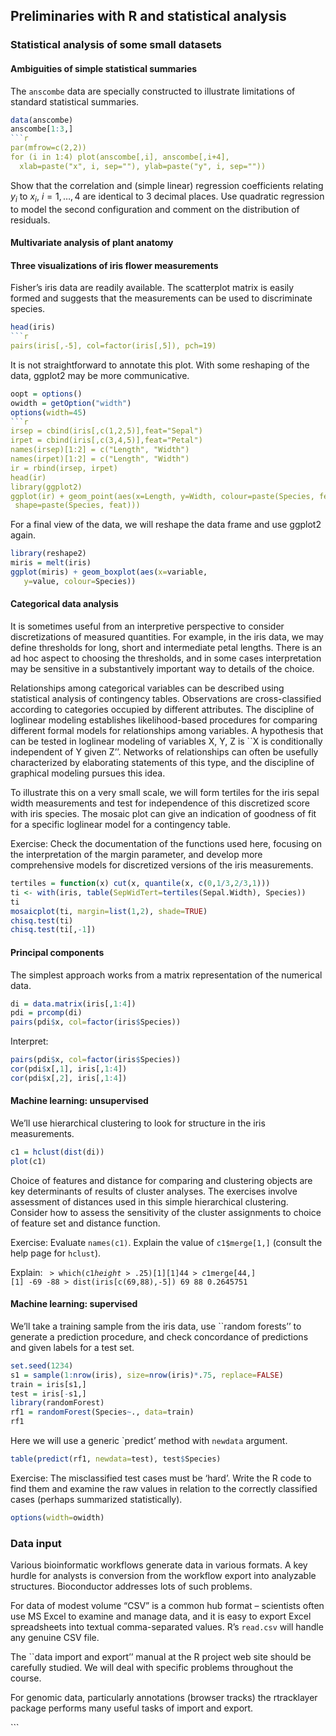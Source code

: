 
<h2>Preliminaries with R and statistical analysis</h2>


<h3>Statistical analysis of some small datasets</h3>

<h4>Ambiguities of simple statistical summaries</h4>

The <code>anscombe</code> data are specially constructed to
illustrate limitations of standard statistical summaries.

```r
data(anscombe)
anscombe[1:3,]
```r
par(mfrow=c(2,2))
for (i in 1:4) plot(anscombe[,i], anscombe[,i+4],
  xlab=paste("x", i, sep=""), ylab=paste("y", i, sep=""))
```

Show that the correlation and (simple linear) regression coefficients relating
$y_i$ to $x_i$, $i = 1, \ldots, 4$ are identical to 3 decimal places.
Use quadratic regression to model the second configuration and
comment on the distribution of residuals.

<h4>Multivariate analysis of plant anatomy</h4>

<h4>Three visualizations of iris flower measurements</h4>

Fisher's iris data are readily available.  The scatterplot
matrix is easily formed and suggests that the measurements
can be used to discriminate species.
```r
head(iris)
```r
pairs(iris[,-5], col=factor(iris[,5]), pch=19)
```

It is not straightforward to annotate this plot.  With some
reshaping of the data, <emph>ggplot2</emph> may be more
communicative.
```r
oopt = options()
owidth = getOption("width")
options(width=45)
```r
irsep = cbind(iris[,c(1,2,5)],feat="Sepal")
irpet = cbind(iris[,c(3,4,5)],feat="Petal")
names(irsep)[1:2] = c("Length", "Width")
names(irpet)[1:2] = c("Length", "Width")
ir = rbind(irsep, irpet)
head(ir)
library(ggplot2)
ggplot(ir) + geom_point(aes(x=Length, y=Width, colour=paste(Species, feat),
 shape=paste(Species, feat)))
```

For a final view of the data, we will reshape the
data frame and use <emph>ggplot2</emph> again.

```r
library(reshape2)
miris = melt(iris)
ggplot(miris) + geom_boxplot(aes(x=variable,
   y=value, colour=Species))
```

<h4>Categorical data analysis</h4>

It is sometimes useful from an interpretive perspective
to consider discretizations of measured quantities.
For example, in the iris data, we may define thresholds
for long, short and intermediate petal lengths.  There
is an ad hoc aspect to choosing the thresholds, and in some
cases interpretation may be sensitive in
a substantively important way to details of the choice.

Relationships among categorical variables
can be described using statistical
analysis of contingency tables.  Observations are
cross-classified according to categories occupied
by different attributes.  The discipline of loglinear
modeling establishes likelihood-based procedures
for comparing different formal models for
relationships among variables.  A 
hypothesis that can be tested in loglinear modeling of
variables X, Y, Z is ``X is conditionally independent
of Y given Z''.  Networks of relationships can often
be usefully characterized by elaborating statements of
this type, and the discipline of graphical modeling
pursues this idea.

To illustrate this on a very small scale, we will form tertiles for the
iris sepal width measurements and test for independence
of this discretized score with iris species.
The mosaic plot can give an indication of goodness of fit
for a specific loglinear model for a contingency table.

Exercise:
Check the documentation of the
functions used here, focusing on the interpretation of the margin
parameter, and develop more comprehensive models for
discretized versions of the iris measurements.

```r
tertiles = function(x) cut(x, quantile(x, c(0,1/3,2/3,1)))
ti <- with(iris, table(SepWidTert=tertiles(Sepal.Width), Species))
ti
mosaicplot(ti, margin=list(1,2), shade=TRUE)
chisq.test(ti)
chisq.test(ti[,-1])
```

<h4>Principal components</h4>

The simplest approach works from a matrix representation of the numerical
data.
```r
di = data.matrix(iris[,1:4])
pdi = prcomp(di)
pairs(pdi$x, col=factor(iris$Species))
```

Interpret:
```r
pairs(pdi$x, col=factor(iris$Species))
cor(pdi$x[,1], iris[,1:4])
cor(pdi$x[,2], iris[,1:4])
```


<h4>Machine learning: unsupervised</h4>

We'll use hierarchical clustering to look for
structure in the iris measurements.
```r
c1 = hclust(dist(di))
plot(c1)
```

Choice of features and distance for comparing
and clustering objects are key determinants of
results of cluster analyses.  The exercises
involve assessment of distances used in this simple
hierarchical clustering.  Consider how to assess the
sensitivity of the cluster assignments to
choice of feature set and distance function.

Exercise:  Evaluate <code>names(c1)</code>.  Explain
the value of <code>c1\$merge[1,]</code> (consult the
help page for <code>hclust</code>).

Explain:
<code>
> which(c1$height>.25)[1]
[1] 44
> c1$merge[44,]
[1] -69 -88
> dist(iris[c(69,88),-5])
          69
88 0.2645751
</code>


<h4>Machine learning: supervised</h4>

We'll take a training sample from the iris data,
use ``random forests'' to generate a prediction
procedure, and check concordance of predictions
and given labels for a test set.

```r
set.seed(1234)
s1 = sample(1:nrow(iris), size=nrow(iris)*.75, replace=FALSE)
train = iris[s1,]
test = iris[-s1,]
library(randomForest)
rf1 = randomForest(Species~., data=train)
rf1
```

Here we will use a generic `predict' method with
<code>newdata</code> argument.
```r
table(predict(rf1, newdata=test), test$Species)
```

<emph>Exercise:</emph> The misclassified test cases must be 'hard'.
Write the R code to find them and examine the raw values in relation
to the correctly classified cases (perhaps summarized statistically).

```r
options(width=owidth)
```

<h3>Data input</h3>

Various bioinformatic workflows generate data in various
formats.  A key hurdle for analysts is conversion from the
workflow export into analyzable structures.  Bioconductor
addresses lots of such problems.  

For data of modest volume "CSV" is a common hub format -- scientists
often use MS Excel to examine and manage data, and it is easy
to export Excel spreadsheets into textual comma-separated values.
R's <code>read.csv</code> will handle any genuine CSV file.

The ``data import and export'' manual at the R project web site
should be carefully studied.  We will deal with specific problems
throughout the course.

For genomic data, particularly annotations (browser tracks)
the <emph>rtracklayer</emph> package performs many useful tasks
of import and export.


```

